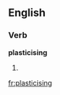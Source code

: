 
==English==

===Verb===
'''plasticising'''

# {{present participle of|[[plasticise]]}}

[[fr:plasticising]]